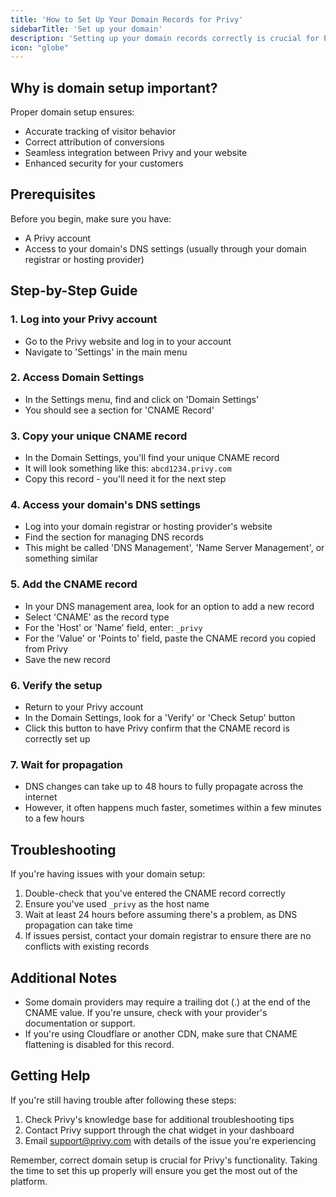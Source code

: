 ```yaml
---
title: 'How to Set Up Your Domain Records for Privy'
sidebarTitle: 'Set up your domain'
description: 'Setting up your domain records correctly is crucial for Privy to function properly with your website. This guide will walk you through the process step-by-step.'
icon: "globe"
---
```


## Why is domain setup important?

Proper domain setup ensures:
- Accurate tracking of visitor behavior
- Correct attribution of conversions
- Seamless integration between Privy and your website
- Enhanced security for your customers

## Prerequisites

Before you begin, make sure you have:
- A Privy account
- Access to your domain's DNS settings (usually through your domain registrar or hosting provider)

## Step-by-Step Guide

### 1. Log into your Privy account

- Go to the Privy website and log in to your account
- Navigate to 'Settings' in the main menu

### 2. Access Domain Settings

- In the Settings menu, find and click on 'Domain Settings'
- You should see a section for 'CNAME Record'

### 3. Copy your unique CNAME record

- In the Domain Settings, you'll find your unique CNAME record
- It will look something like this: `abcd1234.privy.com`
- Copy this record - you'll need it for the next step

### 4. Access your domain's DNS settings

- Log into your domain registrar or hosting provider's website
- Find the section for managing DNS records
- This might be called 'DNS Management', 'Name Server Management', or something similar

### 5. Add the CNAME record

- In your DNS management area, look for an option to add a new record
- Select 'CNAME' as the record type
- For the 'Host' or 'Name' field, enter: `_privy`
- For the 'Value' or 'Points to' field, paste the CNAME record you copied from Privy
- Save the new record

### 6. Verify the setup

- Return to your Privy account
- In the Domain Settings, look for a 'Verify' or 'Check Setup' button
- Click this button to have Privy confirm that the CNAME record is correctly set up

### 7. Wait for propagation

- DNS changes can take up to 48 hours to fully propagate across the internet
- However, it often happens much faster, sometimes within a few minutes to a few hours

## Troubleshooting

If you're having issues with your domain setup:

1. Double-check that you've entered the CNAME record correctly
2. Ensure you've used `_privy` as the host name
3. Wait at least 24 hours before assuming there's a problem, as DNS propagation can take time
4. If issues persist, contact your domain registrar to ensure there are no conflicts with existing records

## Additional Notes

- Some domain providers may require a trailing dot (.) at the end of the CNAME value. If you're unsure, check with your provider's documentation or support.
- If you're using Cloudflare or another CDN, make sure that CNAME flattening is disabled for this record.

## Getting Help

If you're still having trouble after following these steps:

1. Check Privy's knowledge base for additional troubleshooting tips
2. Contact Privy support through the chat widget in your dashboard
3. Email support@privy.com with details of the issue you're experiencing

Remember, correct domain setup is crucial for Privy's functionality. Taking the time to set this up properly will ensure you get the most out of the platform.
